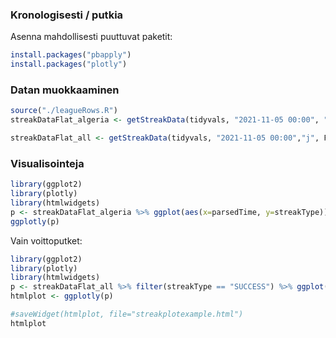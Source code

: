 
### Kronologisesti / putkia

Asenna mahdollisesti puuttuvat paketit:

```r
install.packages("pbapply")
install.packages("plotly")
```

### Datan muokkaaminen


```r
source("./leagueRows.R")
streakDataFlat_algeria <- getStreakData(tidyvals, "2021-11-05 00:00", "X", F, c("Algeria Division 1", "Algeria Division 2"))

streakDataFlat_all <- getStreakData(tidyvals, "2021-11-05 00:00","j", F)

```


### Visualisointeja

```r
library(ggplot2)
library(plotly)
library(htmlwidgets)
p <- streakDataFlat_algeria %>% ggplot(aes(x=parsedTime, y=streakType))  + geom_point(aes(size=streakLength, color=league), position=position_jitter()) 
ggplotly(p)

```

Vain voittoputket:

```r
library(ggplot2)
library(plotly)
library(htmlwidgets)
p <- streakDataFlat_all %>% filter(streakType == "SUCCESS") %>% ggplot(aes(x=parsedTime, y=streakType))  + geom_point(aes(size=streakLength, color=league), position=position_jitter()) 
htmlplot <- ggplotly(p)

#saveWidget(htmlplot, file="streakplotexample.html")
htmlplot

```

